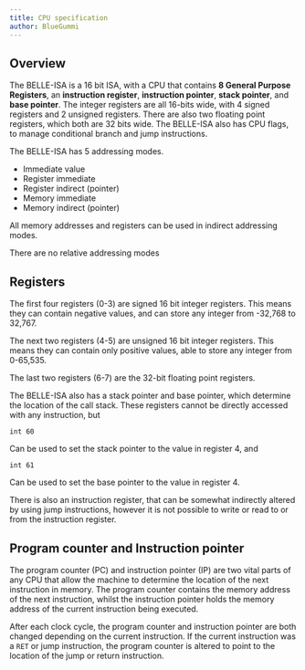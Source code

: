 ```yaml
---
title: CPU specification
author: BlueGummi
---
```


## Overview

The BELLE-ISA is a 16 bit ISA, with a CPU that contains **8 General Purpose Registers**, an **instruction register**, **instruction pointer**, **stack pointer**, and **base pointer**. The integer registers are all 16-bits wide, with 4 signed registers and 2 unsigned registers. There are also two floating point registers, which both are 32 bits wide. The BELLE-ISA also has CPU flags, to manage conditional branch and jump instructions.

The BELLE-ISA has 5 addressing modes.

- Immediate value
- Register immediate
- Register indirect (pointer)
- Memory immediate
- Memory indirect (pointer)

All memory addresses and registers can be used in indirect addressing modes.

There are no relative addressing modes

## Registers

The first four registers (0-3) are signed 16 bit integer registers. This means they can contain negative values, and can store any integer from -32,768 to 32,767.

The next two registers (4-5) are unsigned 16 bit integer registers. This means they can contain only positive values, able to store any integer from 0-65,535.

The last two registers (6-7) are the 32-bit floating point registers.

The BELLE-ISA also has a stack pointer and base pointer, which determine the location of the call stack. These registers cannot be directly accessed with any instruction, but

```
int 60
```

Can be used to set the stack pointer to the value in register 4, and

```
int 61
```

Can be used to set the base pointer to the value in register 4.

There is also an instruction register, that can be somewhat indirectly altered by using jump instructions, however it is not possible to write or read to or from the instruction register.

## Program counter and Instruction pointer

The program counter (PC) and instruction pointer (IP) are two vital parts of any CPU that allow the machine to determine the location of the next instruction in memory. The program counter contains the memory address of the next instruction, whilst the instruction pointer holds the memory address of the current instruction being executed.

After each clock cycle, the program counter and instruction pointer are both changed depending on the current instruction. If the current instruction was a `RET` or jump instruction, the program counter is altered to point to the location of the jump or return instruction.
